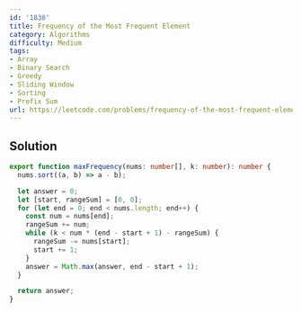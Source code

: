 ```yaml
---
id: '1838'
title: Frequency of the Most Frequent Element
category: Algorithms
difficulty: Medium
tags:
- Array
- Binary Search
- Greedy
- Sliding Window
- Sorting
- Prefix Sum
url: https://leetcode.com/problems/frequency-of-the-most-frequent-element
---
```


## Solution

```typescript filename="solution.ts" copy
export function maxFrequency(nums: number[], k: number): number {
  nums.sort((a, b) => a - b);

  let answer = 0;
  let [start, rangeSum] = [0, 0];
  for (let end = 0; end < nums.length; end++) {
    const num = nums[end];
    rangeSum += num;
    while (k < num * (end - start + 1) - rangeSum) {
      rangeSum -= nums[start];
      start += 1;
    }
    answer = Math.max(answer, end - start + 1);
  }

  return answer;
}
```

